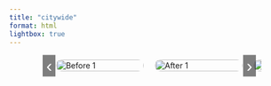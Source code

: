 ```yaml
---
title: "citywide"
format: html
lightbox: true
---
```


```{=html}
<meta charset="UTF-8">
<meta name="viewport" content="width=device-width, initial-scale=1.0">
<title>Carousel Photo Gallery</title>
<style>
  .carousel-container {
    display: flex;
    justify-content: center;
    align-items: center;
    overflow: hidden;
    width: 80%;
    margin: auto;
    position: relative;
  }

  .carousel {
    display: flex;
    transition: transform 0.5s ease-in-out;
  }

  .carousel-item {
    min-width: 50%;
    box-sizing: border-box;
    padding: 10px;
  }

  .carousel-item img {
    width: 100%;
    border-radius: 10px;
  }

  .arrow {
    position: absolute;
    top: 50%;
    transform: translateY(-50%);
    background-color: rgba(0, 0, 0, 0.5);
    color: white;
    border: none;
    font-size: 2rem;
    cursor: pointer;
    z-index: 1;
  }

  .arrow.left {
    left: 10px;
  }

  .arrow.right {
    right: 10px;
  }
</style>
</head>
<body>

<div class="carousel-container">
  <button class="arrow left" onclick="prevSlide()">&#8249;</button>
  <div class="carousel" id="carousel">
    <div class="carousel-item">
      <img src="before1.jpg" alt="Before 1">
    </div>
    <div class="carousel-item">
      <img src="after1.jpg" alt="After 1">
    </div>
    <div class="carousel-item">
      <img src="before2.jpg" alt="Before 2">
    </div>
    <div class="carousel-item">
      <img src="after2.jpg" alt="After 2">
    </div>
    <!-- Add more items as needed -->
  </div>
  <button class="arrow right" onclick="nextSlide()">&#8250;</button>
</div>

<script>
  let currentIndex = 0;

  function showSlide(index) {
    const carousel = document.getElementById('carousel');
    const totalItems = carousel.children.length;
    const slideWidth = carousel.children[0].offsetWidth;

    currentIndex = (index + totalItems) % totalItems;

    carousel.style.transform = `translateX(${-currentIndex * slideWidth}px)`;
  }

  function nextSlide() {
    showSlide(currentIndex + 2);
  }

  function prevSlide() {
    showSlide(currentIndex - 2);
  }

  function autoScroll() {
    nextSlide();
    setTimeout(autoScroll, 3000);
  }

  window.onload = function() {
    autoScroll();
  };
</script>

</body>
</html>



```

